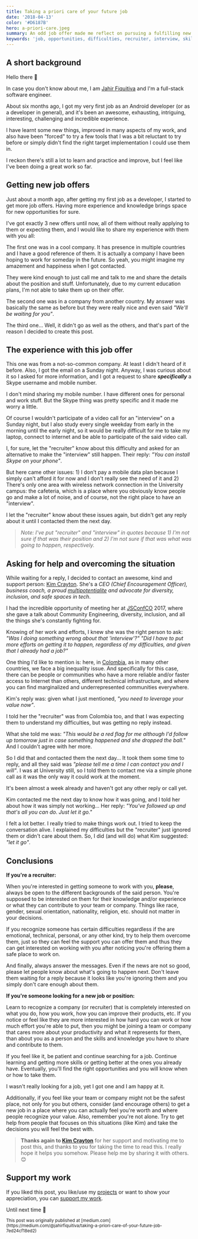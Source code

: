 ```yaml
---
title: Taking a priori care of your future job
date: '2018-04-13'
color: '#D6187B'
hero: a-priori-care.jpeg
summary: An odd job offer made me reflect on pursuing a fulfilling new position
keywords: 'job, opportunities, difficulties, recruiter, interview, skills, experience, support'
---
```


## A short background

Hello there 👋

In case you don't know about me, I am [Jahir Fiquitiva](/about) and I'm a full-stack software engineer.

About six months ago, I got my very first job as an Android developer (or as a developer in general), and it's been an awesome, exhausting, intriguing, interesting, challenging and incredible experience.

I have learnt some new things, improved in many aspects of my work, and also have been "forced" to try a few tools that I was a bit reluctant to try before or simply didn't find the right target implementation I could use them in.

I reckon there's still a lot to learn and practice and improve, but I feel like I've been doing a great work so far.

## Getting new job offers

Just about a month ago, after getting my first job as a developer, I started to get more job offers. Having more experience and knowledge brings space for new opportunities for sure.

I've got exactly 3 new offers until now, all of them without really applying to them or expecting them, and I would like to share my experience with them with you all:

The first one was in a cool company. It has presence in multiple countries and I have a good reference of them. It is actually a company I have been hoping to work for someday in the future. So yeah, you might imagine my amazement and happiness when I got contacted.

They were kind enough to just call me and talk to me and share the details about the position and stuff. Unfortunately, due to my current education plans, I'm not able to take them up on their offer.

The second one was in a company from another country. My answer was basically the same as before but they were really nice and even said _"We'll be waiting for you"_.

The third one… Well, it didn't go as well as the others, and that's part of the reason I decided to create this post.

## The experience with this job offer

This one was from a not-so-common company. At least I didn't heard of it before. Also, I got the email on a Sunday night. Anyway, I was curious about it so I asked for more information, and I got a request to share **_specifically_** a Skype username and mobile number.

I don't mind sharing my mobile number. I have different ones for personal and work stuff. But the Skype thing was pretty specific and it made me worry a little.

Of course I wouldn't participate of a video call for an "interview" on a Sunday night, but I also study every single weekday from early in the morning until the early night, so it would be really difficult for me to take my laptop, connect to internet and be able to participate of the said video call.

I, for sure, let the "recruiter" know about this difficulty and asked for an alternative to make the "interview" still happen. Their reply: _"You can install Skype on your phone"_.

But here came other issues: 1) I don't pay a mobile data plan because I simply can't afford it for now and I don't really see the need of it and 2) There's only one area with wireless network connection in the University campus: the cafeteria, which is a place where you obviously know people go and make a lot of noise, and of course, not the right place to have an "interview".

I let the "recruiter" know about these issues again, but didn't get any reply about it until I contacted them the next day.

> _Note: I've put "recruiter" and "interview" in quotes because 1) I'm not sure if that was their position and 2) I'm not sure if that was what was going to happen, respectively._

## Asking for help and overcoming the situation

While waiting for a reply, I decided to contact an awesome, kind and support person: [Kim Crayton](https://twitter.com/KimCrayton1). She's a _CEO (Chief Encouragement Officer), business coach, a proud [multipotentialite](http://puttylike.com/terminology/) and advocate for diversity, inclusion, and safe spaces in tech_.

I had the incredible opportunity of meeting her at [JSConfCO](https://jsconf.co/) 2017, where she gave a talk about Community Engineering, diversity, inclusion, and all the things she's constantly fighting for.

Knowing of her work and efforts, I knew she was the right person to ask: _"Was I doing something wrong about that 'interview'?" "Did I have to put more efforts on getting it to happen, regardless of my difficulties, and given that I already had a job?"_

One thing I'd like to mention is: here, in [Colombia](https://www.youtube.com/watch?v=rTsPaAIJdnw), as in many other countries, we face a big inequality issue. And specifically for this case, there can be people or communities who have a more reliable and/or faster access to Internet than others, different technical infrastructure, and where you can find marginalized and underrepresented communities everywhere.

Kim's reply was: given what I just mentioned, _"you need to leverage your value now"_.

I told her the "recruiter" was from Colombia too, and that I was expecting them to understand my difficulties, but was getting no reply instead.

What she told me was: _"This would be a red flag for me although I'd follow up tomorrow just in case something happened and she dropped the ball."_ And I couldn't agree with her more.

So I did that and contacted them the next day… It took them some time to reply, and all they said was _"please tell me a time I can contact you and I will"_. I was at University still, so I told them to contact me via a simple phone call as it was the only way it could work at the moment.

It's been almost a week already and haven't got any other reply or call yet.

Kim contacted me the next day to know how it was going, and I told her about how it was simply not working… Her reply: _"You've followed up and that's all you can do. Just let it go."_

I felt a lot better. I really tried to make things work out. I tried to keep the conversation alive. I explained my difficulties but the "recruiter" just ignored them or didn't care about them. So, I did (and will do) what Kim suggested: _"let it go"_.

## Conclusions

<strong className="mt-3 -mb-1">If you're a recruiter:</strong>

When you're interested in getting someone to work with you, **please**, always be open to the different backgrounds of the said person. You're supposed to be interested on them for their knowledge and/or experience or what they can contribute to your team or company. Things like race, gender, sexual orientation, nationality, religion, etc. should not matter in your decisions.

If you recognize someone has certain difficulties regardless if the are emotional, technical, personal, or any other kind, try to help them overcome them, just so they can feel the support you can offer them and thus they can get interested on working with you after noticing you're offering them a safe place to work on.

And finally, always answer the messages. Even if the news are not so good, please let people know about what's going to happen next. Don't leave them waiting for a reply because it looks like you're ignoring them and you simply don't care enough about them.

<strong className="mt-3 -mb-1">
  If you're someone looking for a new job or position:
</strong>

Learn to recognize a company (or recruiter) that is completely interested on what you do, how you work, how you can improve their products, etc. If you notice or feel like they are more interested in how hard you can work or how much effort you're able to put, then you might be joining a team or company that cares more about your productivity and what it represents for them, than about you as a person and the skills and knowledge you have to share and contribute to them.

If you feel like it, be patient and continue searching for a job. Continue learning and getting more skills or getting better at the ones you already have. Eventually, you'll find the right opportunities and you will know when or how to take them.

I wasn't really looking for a job, yet I got one and I am happy at it.

Additionally, if you feel like your team or company might not be the safest place, not only for you but others, consider (and encourage others) to get a new job in a place where you can actually feel you're worth and where people recognize your value. Also, remember you're not alone. Try to get help from people that focuses on this situations (like Kim) and take the decisions you will feel the best with.

> **Thanks again to [Kim Crayton](https://twitter.com/KimCrayton1)** for her support and motivating me to post this, and thanks to you for taking the time to read this. I really hope it helps you somehow. Please help me by sharing it with others. 😊

## Support my work

If you liked this post, you like/use my [projects](/projects) or want to show your appreciation, you can [support my work](/donate).

Until next time 👋

<small className="mt-3 text-3xs text-tertiary-txt">
  This post was originally published at
  [medium.com](https://medium.com/@jahirfiquitiva/taking-a-priori-care-of-your-future-job-7ed24cf18ed2)
</small>
